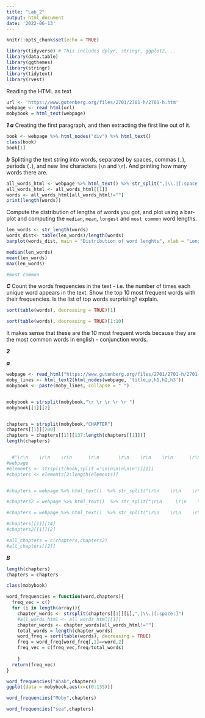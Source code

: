 ```yaml
---
title: "Lab_2"
output: html_document
date: '2022-06-13'
---
```


```r
knitr::opts_chunk$set(echo = TRUE)
```

```r
library(tidyverse) # This includes dplyr, stringr, ggplot2, .. 
library(data.table)
library(ggthemes)
library(stringr)
library(tidytext) 
library(rvest)
``` 
Reading the HTML as text
```r
url <- 'https://www.gutenberg.org/files/2701/2701-h/2701-h.htm'
webpage <- read_html(url)
mobybook = html_text(webpage)

```
***1***
***a*** Creating the first paragraph, and then extracting the first line out of it. 
```r

book <- webpage %>% html_nodes("div") %>% html_text()
class(book)
book[1]


```

***b*** Splitting the text string into words, separated by spaces, commas (`,`), periods (`.`), and new line characters (`\n` and `\r`). And printing how many words there are.
```r

all_words_html <- webpage %>% html_text() %>% str_split(",|\\.|[:space:]")
all_words_html <- all_words_html[[1]]
words <- all_words_html[all_words_html!=""]
print(length(words))


```
Compute the distribution of lengths of words you got, and plot using a bar-plot and computing the `median`, `mean`, `longest` and `most common` word lengths.
```r

len_words <- str_length(words)
words_dist<- table(len_words)/length(words)
barplot(words_dist, main = "Distribution of word lenghts", xlab = "Lenght of word", ylab = "Distribution of word length")

median(len_words)
mean(len_words)
max(len_words)

#most common

```

***C*** Count the words frequencies in the text - i.e. the number of times each unique word appears in the text.
Show the top 10 most frequent words with their frequencies. Is the list of top words surprising? explain. 

```r
sort(table(words), decreasing = TRUE)[1]

sort(table(words), decreasing = TRUE)[1:10] 

```

It makes sense that these are the 10 most frequent words because they are the most common words in english - conjunction words.


***2***

***a***

```r
webpage <- read_html("https://www.gutenberg.org/files/2701/2701-h/2701-h.htm#link2HCH0004")
moby_lines <- html_text2(html_nodes(webpage, 'title,p,h1,h2,h3'))
mobybook <- paste(moby_lines, collapse = " ")


mobybook = strsplit(mobybook,"\r \r \r \r \r ")
mobybook[[1]][2]


chapters = strsplit(mobybook,"CHAPTER")
chapters[[1]][200]
chapters = chapters[[1]][137:length(chapters[[1]])]
length(chapters)


  #"\r\n    \r\n    \r\n      \r\n       \r\n    \r\n    \r\n      \r\n    \r\n      "
#webpage
#elements <- strsplit(book,split ='\n\n\n\n\n\n')[[1]]
#chapters <- elements[2:length(elements)]


#chapters = webpage %>% html_text()  %>% str_split("\r\n    \r\n    \r\n      \r\n       \r\n    \r\n    \r\n      \r\n    \r\n      ")

#chapters2 = webpage %>% html_text()  %>% str_split("\r\n     \r\n    \r\n      \r\n       \r\n    \r\n    \r\n      \r\n    \r\n      ")

#chapters = webpage %>% html_text()  %>% str_split("\r\n    \r\n    \r\n      \r\n       \r\n    \r\n    \r\n      \r\n    \r\n      ")

#chapters[[1]][14]
#chapters2[[1]][2]

#all_chapters = c(chapters,chapters2)
#all_chapters[[2]]

```




***B***

```r

length(chapters)
chapters = chapters

class(mobybook)

word_frequencies = function(word,chapters){
  freq_vec = c()
  for (i in length(array)){ 
    chapter_words <- strsplit(chapters[[1]][i],",|\\.|[:space:]")
    #all_words_html <- all_words_html[[1]]
    chapter_words <- chapter_words[all_words_html!=""]
    total_words = length(chapter_words)
    word_freq = sort(table(words), decreasing = TRUE)
    freq = word_freq[word_freq[,1]==word,2]
    freq_vec = c(freq_vec,freq/total_words)
    
    }
  return(freq_vec) 
}

word_frequencies("Ahab",chapters)
ggplot(data = mobybook,aes(x=c(0:135)))

word_frequencies("Moby",chapters)

word_frequencies("sea",chapters)


```




